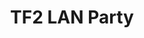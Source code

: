 ---
type: general
credit:
- SIGPwny
featured: false
slides: lan_party.pdf
tags:
- misc
- social
- tf2
time_start: 2017-11-09T18:00:00.000000-06:00
title: TF2 LAN Party
week_number: 10
---